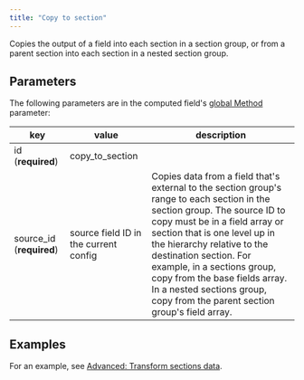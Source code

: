 ```yaml
---
title: "Copy to section"
---
```


Copies the output of a field into each section in a section group, or from a parent section into each section in a nested section group. 

## Parameters

The following parameters are in the computed field's [global Method](/senseml-reference/computed-field-methods/index#parameters) parameter: 

| key                       | value                                 | description                                                                                                                                                                                                                                                                                                                                                                                        |
| ------------------------- | ------------------------------------- | -------------------------------------------------------------------------------------------------------------------------------------------------------------------------------------------------------------------------------------------------------------------------------------------------------------------------------------------------------------------------------------------------- |
| id (**required**)         | copy\_to\_section                     |                                                                                                                                                                                                                                                                                                                                                                                                    |
| source\_id (**required**) | source field ID in the current config | Copies data from a field that's external to the section group's range to each section in the section group.  The source ID to copy must be in a field array or section that is one level up in the hierarchy relative to the destination section. For example, in a sections group, copy from the base fields array. In a nested sections group, copy from the parent section group's field array. |

## Examples

For an example, see [Advanced: Transform sections data](/senseml-reference/sections/sections-example-copy-to-section).